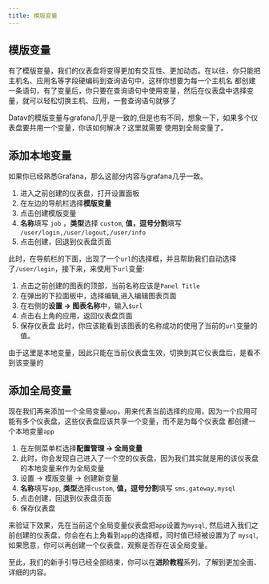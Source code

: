 ```yaml
---
title: 模版变量
---
```



## 模版变量
有了模版变量，我们的仪表盘将变得更加有交互性、更加动态。在以往，你只能把主机名、应用名等字段硬编码到查询语句中，这样你想要为每一个主机名 都创建一条语句，有了变量后，你只要在查询语句中使用变量，然后在仪表盘中选择变量，就可以轻松切换主机、应用，一套查询语句就够了

Datav的模版变量与grafana几乎是一致的,但是也有不同，想象一下，如果多个仪表盘要共用一个变量，你该如何解决？这里就需要
使用到全局变量了。

## 添加本地变量
如果你已经熟悉Grafana，那么这部分内容与grafana几乎一致。
1. 进入之前创建的仪表盘，打开设置面板
2. 在左边的导航栏选择**模版变量**
3. 点击创建模版变量
4. **名称**填写 `job` ，**类型**选择 `custom`, **值，逗号分割**填写 `/user/login,/user/logout,/user/info`
5. 点击创建，回退到仪表盘页面

此时，在导航栏的下面，出现了一个`url`的选择框，并且帮助我们自动选择了`/user/login`，接下来，来使用下`url`变量:
1. 点击之前创建的图表的顶部，当前名称应该是`Panel Title`
2. 在弹出的下拉面板中，选择编辑,进入编辑图表页面
3. 在右侧的**设置 -> 图表名称**中，输入`$url`
4. 点击右上角的应用，返回仪表盘页面
5. 保存仪表盘
此时，你应该能看到该图表的名称成功的使用了当前的`url`变量的值。

<TipCompat>由于这里是本地变量，因此只能在当前仪表盘生效，切换到其它仪表盘后，是看不到该变量的</TipCompat>

## 添加全局变量
现在我们再来添加一个全局变量`app`，用来代表当前选择的应用，因为一个应用可能有多个仪表盘，这些仪表盘应该共享一个变量，而不是为每个仪表盘
都创建一个本地变量`app`

1. 在左侧菜单栏选择**配置管理 -> 全局变量**
2. 此时，你会发现自己进入了一个空的仪表盘，因为我们其实就是用的该仪表盘的本地变量来作为全局变量
3. 设置 -> 模版变量 -> 创建新变量
4. **名称**填写`app`, **类型**选择`custom`, **值，逗号分割**填写 `sms,gateway,mysql`
5. 点击创建，回退到仪表盘页面
6. 保存仪表盘

来验证下效果，先在当前这个全局变量仪表盘把`app`设置为`mysql`, 然后进入我们之前创建的仪表盘，你会在右上角看到`app`的选择框，同时值已经被设置为了
`mysql`, 如果愿意，你可以再创建一个仪表盘，观察是否存在该全局变量。


至此，我们的新手引导已经全部结束，你可以在**进阶教程**系列，了解到更加全面、详细的内容。